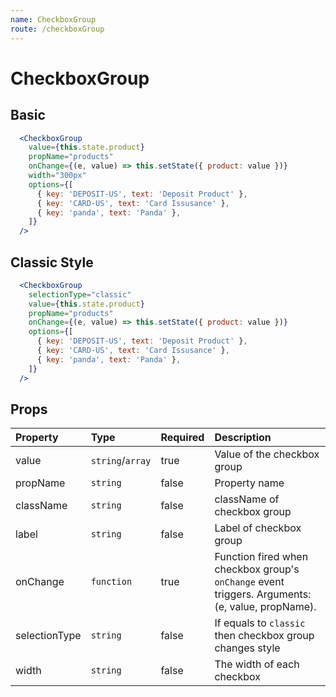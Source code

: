 ```yaml
---
name: CheckboxGroup
route: /checkboxGroup
---
```


# CheckboxGroup


## Basic
<CheckboxGroupContainer />

```jsx
  <CheckboxGroup
    value={this.state.product}
    propName="products"
    onChange={(e, value) => this.setState({ product: value })}
    width="300px"
    options={[
      { key: 'DEPOSIT-US', text: 'Deposit Product' },
      { key: 'CARD-US', text: 'Card Issusance' },
      { key: 'panda', text: 'Panda' },
    ]}
  />
```

## Classic Style
<CheckboxGroupContainer selectionType="classic" />

```jsx
  <CheckboxGroup
    selectionType="classic"
    value={this.state.product}
    propName="products"
    onChange={(e, value) => this.setState({ product: value })}
    options={[
      { key: 'DEPOSIT-US', text: 'Deposit Product' },
      { key: 'CARD-US', text: 'Card Issusance' },
      { key: 'panda', text: 'Panda' },
    ]}
  />
```

## Props

| Property | Type | Required | Description |
| :------- | :--- | :------- |  :---------- |
| value    | `string`/`array` | true | Value of the checkbox group |
| propName    | `string` | false   | Property name |
| className    | `string` | false   | className of checkbox group |
| label    | `string` | false   | Label of checkbox group |
| onChange | `function` | true | Function fired when checkbox group's `onChange` event triggers. Arguments: (e, value, propName).|
| selectionType    | `string` | false  | If equals to `classic` then checkbox group changes style |
| width    | `string` | false  | The width of each checkbox |
